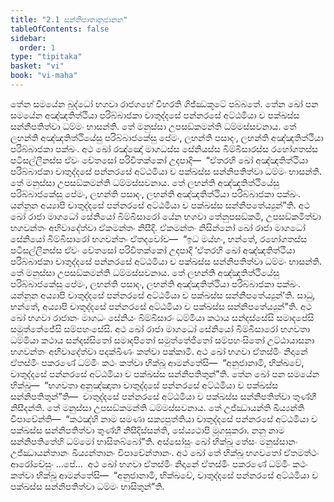 ```yaml
---
title: "2.1 සන්නිපාතානුජානන"
tableOfContents: false
sidebar:
  order: 1
type: "tipitaka"
basket: "vi"
book: "vi-maha"
---
```



<DynamicBreadcrumb />

<Division number="132" book="vi-maha">

<Paragraph number="580" book="vi-maha">
තේන සමයේන බුද්ධෝ භගවා රාජගහේ විහරති ගිජ්ඣකූටේ පබ්බතේ. තේන ඛෝ පන සමයේන අඤ්ඤතිත්ථියා පරිබ්බාජකා චාතුද්දසේ පන්නරසේ අට්ඨමියා ච පක්ඛස්ස සන්නිපතිත්වා ධම්මං භාසන්ති. තේ මනුස්සා උපසඞ්කමන්ති ධම්මස්සවනාය. තේ ලභන්ති අඤ්ඤතිත්ථියේසු පරිබ්බාජකේසු පේමං, ලභන්ති පසාදං, ලභන්ති අඤ්ඤතිත්ථියා පරිබ්බාජකා පක්ඛං. අථ ඛෝ රඤ්ඤෝ මාගධස්ස සේනියස්ස බිම්බිසාරස්ස රහෝගතස්ස පටිසල්ලීනස්ස ඒවං චේතසෝ පරිවිතක්කෝ උදපාදි—  “ඒතරහි ඛෝ අඤ්ඤතිත්ථියා පරිබ්බාජකා චාතුද්දසේ පන්නරසේ අට්ඨමියා ච පක්ඛස්ස සන්නිපතිත්වා ධම්මං භාසන්ති. තේ මනුස්සා උපසඞ්කමන්ති ධම්මස්සවනාය. තේ ලභන්ති අඤ්ඤතිත්ථියේසු පරිබ්බාජකේසු පේමං, ලභන්ති පසාදං, ලභන්ති අඤ්ඤතිත්ථියා පරිබ්බාජකා පක්ඛං. යන්නූන අය්‍යාපි චාතුද්දසේ පන්නරසේ අට්ඨමියා ච පක්ඛස්ස සන්නිපතේය්‍යුන්”ති.
</Paragraph>

<Paragraph number="581" book="vi-maha">
අථ ඛෝ රාජා මාගධෝ සේනියෝ බිම්බිසාරෝ යේන භගවා තේනුපසඞ්කමි, උපසඞ්කමිත්වා භගවන්තං අභිවාදේත්වා ඒකමන්තං නිසීදි. ඒකමන්තං නිසින්නෝ ඛෝ රාජා මාගධෝ සේනියෝ බිම්බිසාරෝ භගවන්තං ඒතදවෝච—  “ඉධ මය්හං, භන්තේ, රහෝගතස්ස පටිසල්ලීනස්ස ඒවං චේතසෝ පරිවිතක්කෝ උදපාදි ‘ඒතරහි ඛෝ අඤ්ඤතිත්ථියා පරිබ්බාජකා චාතුද්දසේ පන්නරසේ අට්ඨමියා ච පක්ඛස්ස සන්නිපතිත්වා ධම්මං භාසන්ති. තේ මනුස්සා උපසඞ්කමන්ති ධම්මස්සවනාය. තේ ලභන්ති අඤ්ඤතිත්ථියේසු පරිබ්බාජකේසු පේමං, ලභන්ති පසාදං, ලභන්ති අඤ්ඤතිත්ථියා පරිබ්බාජකා පක්ඛං. යන්නූන අය්‍යාපි චාතුද්දසේ පන්නරසේ අට්ඨමියා ච පක්ඛස්ස සන්නිපතේය්‍යුන්’ති. සාධු, භන්තේ, අය්‍යාපි චාතුද්දසේ පන්නරසේ අට්ඨමියා ච පක්ඛස්ස සන්නිපතේය්‍යුන්”ති. අථ ඛෝ භගවා රාජානං මාගධං සේනියං බිම්බිසාරං ධම්මියා කථාය සන්දස්සේසි සමාදපේසි සමුත්තේජේසි සම්පහංසේසි. අථ ඛෝ රාජා මාගධෝ සේනියෝ බිම්බිසාරෝ භගවතා ධම්මියා කථාය සන්දස්සිතෝ සමාදපිතෝ සමුත්තේජිතෝ සම්පහංසිතෝ උට්ඨායාසනා භගවන්තං අභිවාදේත්වා පදක්ඛිණං කත්වා පක්කාමි. අථ ඛෝ භගවා ඒතස්මිං නිදානේ ඒතස්මිං පකරණේ ධම්මිං කථං කත්වා භික්ඛූ ආමන්තේසි—  “අනුජානාමි, භික්ඛවේ, චාතුද්දසේ පන්නරසේ අට්ඨමියා ච පක්ඛස්ස සන්නිපතිතුන්”ති.
</Paragraph>

<Paragraph number="582" book="vi-maha">
තේන ඛෝ පන සමයේන භික්ඛූ—  “භගවතා අනුඤ්ඤාතා චාතුද්දසේ පන්නරසේ අට්ඨමියා ච පක්ඛස්ස සන්නිපතිතුන්”ති—  චාතුද්දසේ පන්නරසේ අට්ඨමියා ච පක්ඛස්ස සන්නිපතිත්වා තුණ්හී නිසීදන්ති. තේ මනුස්සා උපසඞ්කමන්ති ධම්මස්සවනාය. තේ උජ්ඣායන්ති ඛිය්‍යන්ති විපාචේන්ති—  “කථඤ්හි නාම සමණා සක්‍යපුත්තියා චාතුද්දසේ පන්නරසේ අට්ඨමියා ච පක්ඛස්ස සන්නිපතිත්වා තුණ්හී නිසීදිස්සන්ති, සේය්‍යථාපි මූගසූකරා. නනු නාම සන්නිපතිතේහි ධම්මෝ භාසිතබ්බෝ”ති. අස්සෝසුං ඛෝ භික්ඛූ තේසං මනුස්සානං උජ්ඣායන්තානං ඛිය්‍යන්තානං විපාචේන්තානං. අථ ඛෝ තේ භික්ඛූ භගවතෝ ඒතමත්ථං ආරෝචේසුං …පේ…  අථ ඛෝ භගවා ඒතස්මිං නිදානේ ඒතස්මිං පකරණේ ධම්මිං කථං කත්වා භික්ඛූ ආමන්තේසි—  “අනුජානාමි, භික්ඛවේ, චාතුද්දසේ පන්නරසේ අට්ඨමියා ච පක්ඛස්ස සන්නිපතිත්වා ධම්මං භාසිතුන්”ති.
</Paragraph>
</Division>